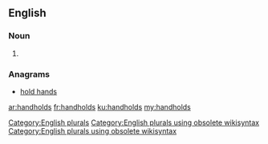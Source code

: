 ==English==

===Noun===
{{head|en}}

# {{plural of|handhold}}

===Anagrams===
* [[hold hands#English|hold hands]]

[[Category:English plurals]][[Category:English plurals using obsolete wikisyntax]][[Category:English plurals using obsolete wikisyntax]]

[[ar:handholds]]
[[fr:handholds]]
[[ku:handholds]]
[[my:handholds]]